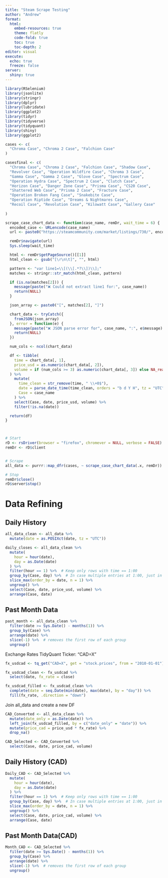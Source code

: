 ```yaml
---
title: "Steam Scrape Testing"
author: "Andrew"
format: 
  html:
    embed-resources: true
    theme: flatly
    code-fold: true
    toc: true
    toc-depth: 2
editor: visual
execute:
  echo: true
  freeze: false
server: 
  shiny: true
---
```



```r
library(RSelenium)
library(jsonlite)
library(stringr)
library(dplyr)
library(lubridate)
library(ggplot2)
library(tidyr)
library(tidyverse)
library(tidyquant)
library(shiny)
library(ggplot2)
```

```r

cases <- c(
  "Chroma Case", "Chroma 2 Case", "Falchion Case"
)

casesfinal <- c(
  "Chroma Case", "Chroma 2 Case", "Falchion Case", "Shadow Case",
  "Revolver Case", "Operation Wildfire Case", "Chroma 3 Case",
  "Gamma Case", "Gamma 2 Case", "Glove Case", "Spectrum Case",
  "Operation Hydra Case", "Spectrum 2 Case", "Clutch Case", 
  "Horizon Case", "Danger Zone Case", "Prisma Case", "CS20 Case", 
  "Shattered Web Case", "Prisma 2 Case", "Fracture Case", 
  "Operation Broken Fang Case", "Snakebite Case", 
  "Operation Riptide Case", "Dreams & Nightmares Case", 
  "Recoil Case", "Revolution Case", "Kilowatt Case", "Gallery Case"
  
)


```

```r

scrape_case_chart_data <- function(case_name, remDr, wait_time = 6) {
  encoded_case <- URLencode(case_name)
  url <- paste0("https://steamcommunity.com/market/listings/730/", encoded_case)

  remDr$navigate(url)
  Sys.sleep(wait_time)

  html <- remDr$getPageSource()[[1]]
  html_clean <- gsub("[\r\n\t]", "", html)

  pattern <- "var line1=\\[(\\[.*?\\])\\];"
  matches <- stringr::str_match(html_clean, pattern)

  if (is.na(matches[2])) {
    message(paste("❌ Could not extract line1 for:", case_name))
    return(NULL)
  }

  json_array <- paste0("[", matches[2], "]")

  chart_data <- tryCatch({
    fromJSON(json_array)
  }, error = function(e) {
    message(paste("❌ JSON parse error for", case_name, ":", e$message))
    return(NULL)
  })

  num_cols <- ncol(chart_data)

  df <- tibble(
    time = chart_data[, 1],
    price_usd = as.numeric(chart_data[, 2]),
    volume = if (num_cols >= 3) as.numeric(chart_data[, 3]) else NA_real_
  ) %>%
    mutate(
      time_clean = str_remove(time, " \\+0$"),
      date = parse_date_time(time_clean, orders = "b d Y H", tz = "UTC"),
      Case = case_name
    ) %>%
    select(Case, date, price_usd, volume) %>%
    filter(!is.na(date))

  return(df)
}




```

```r
# Start 
rD <- rsDriver(browser = "firefox", chromever = NULL, verbose = FALSE)
remDr <- rD$client


# Scrape 
all_data <- purrr::map_dfr(cases, ~ scrape_case_chart_data(.x, remDr))

# Stop  
remDr$close()
rD$server$stop()


```

# Data Refining 

## Daily History 

```r
all_data_clean <- all_data %>% 
  mutate(date = as.POSIXct(date, tz = "UTC"))

daily_closes <- all_data_clean %>%
  mutate(
    hour = hour(date),
    day = as.Date(date)
  ) %>%
  filter(hour == 1) %>%  # Keep only rows with time == 1:00
  group_by(Case, day) %>%  # In case multiple entries at 1:00, just in case
  slice_max(order_by = date, n = 1) %>%
  ungroup() %>%
  select(Case, date, price_usd, volume) %>%
  arrange(Case, date)
```

## Past Month Data

```r
past_month <- all_data_clean %>%
  filter(date >= Sys.Date() - months(1)) %>%
  group_by(Case) %>%
  arrange(date) %>%
  slice(-1) %>%  # removes the first row of each group
  ungroup()
```


Exchange Rates TidyQuant Ticker: "CAD=X"

```r
fx_usdcad <- tq_get("CAD=X", get = "stock.prices", from = "2010-01-01")

fx_usdcad_clean <- fx_usdcad %>%
  select(date, fx_rate = close)

fx_usdcad_filled <- fx_usdcad_clean %>%
  complete(date = seq.Date(min(date), max(date), by = "day")) %>%
  fill(fx_rate, .direction = "down")

```

Join all_data and create a new DF

```r
CAD_Converted <- all_data_clean %>%
  mutate(date_only = as.Date(date)) %>%
  left_join(fx_usdcad_filled, by = c("date_only" = "date")) %>%
  mutate(price_cad = price_usd * fx_rate) %>% 
  drop_na()

CAD_Selected <- CAD_Converted %>% 
  select(Case, date, price_cad, volume)


```


## Daily History (CAD)
```r
Daily_CAD <- CAD_Selected %>%
  mutate(
    hour = hour(date),
    day = as.Date(date)
  ) %>%
  filter(hour == 1) %>%  # Keep only rows with time == 1:00
  group_by(Case, day) %>%  # In case multiple entries at 1:00, just in case
  slice_max(order_by = date, n = 1) %>%
  ungroup() %>%
  select(Case, date, price_cad, volume) %>%
  arrange(Case, date)

```
## Past Month Data(CAD)

```r
Month_CAD <- CAD_Selected %>%
  filter(date >= Sys.Date() - months(1)) %>%
  group_by(Case) %>%
  arrange(date) %>%
  slice(-1) %>%  # removes the first row of each group
  ungroup()

```


